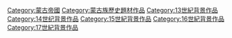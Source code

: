 [[Category:蒙古帝國|Category:蒙古帝國]]
[[Category:蒙古族歷史題材作品|Category:蒙古族歷史題材作品]]
[[Category:13世紀背景作品|Category:13世紀背景作品]]
[[Category:14世纪背景作品|Category:14世纪背景作品]]
[[Category:15世紀背景作品|Category:15世紀背景作品]]
[[Category:16世紀背景作品|Category:16世紀背景作品]]
[[Category:17世紀背景作品|Category:17世紀背景作品]]